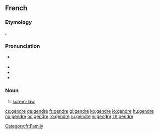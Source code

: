 ==French==

===Etymology===
{{etyl|la|fr}} {{term|gener}}.

===Pronunciation===
* {{IPA|/ʒɑ̃dʁ/|lang=fr}} {{X-SAMPA|/ZA~dR/}}
* {{audio|Fr-gendre.ogg|Audio}}
* {{rhymes|ɑ̃dʁ|lang=fr}}
* {{homophones|gendres|lang=fr}}

===Noun===
{{fr-noun|m}}

# [[son-in-law]]

[[Category:fr:Family]]

[[cs:gendre]]
[[de:gendre]]
[[fr:gendre]]
[[gl:gendre]]
[[ko:gendre]]
[[io:gendre]]
[[hu:gendre]]
[[no:gendre]]
[[oc:gendre]]
[[ro:gendre]]
[[ru:gendre]]
[[vi:gendre]]
[[zh:gendre]]